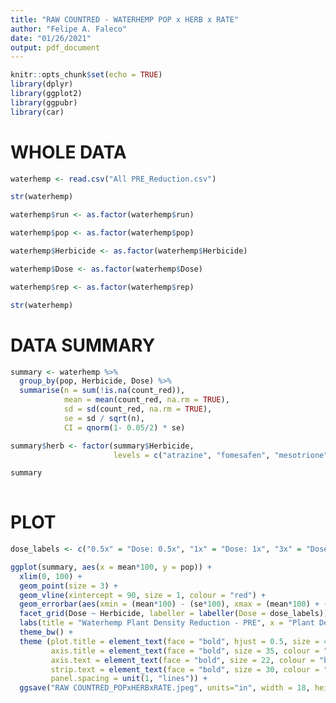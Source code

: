 ```yaml
---
title: "RAW COUNTRED - WATERHEMP POP x HERB x RATE"
author: "Felipe A. Faleco"
date: "01/26/2021"
output: pdf_document
---
```


```r

knitr::opts_chunk$set(echo = TRUE)
library(dplyr)
library(ggplot2)
library(ggpubr)
library(car)

```


# WHOLE DATA

```r

waterhemp <- read.csv("All PRE_Reduction.csv")

str(waterhemp)

waterhemp$run <- as.factor(waterhemp$run)

waterhemp$pop <- as.factor(waterhemp$pop)

waterhemp$Herbicide <- as.factor(waterhemp$Herbicide)

waterhemp$Dose <- as.factor(waterhemp$Dose)

waterhemp$rep <- as.factor(waterhemp$rep)

str(waterhemp)

```



# DATA SUMMARY

```r

summary <- waterhemp %>% 
  group_by(pop, Herbicide, Dose) %>% 
  summarise(n = sum(!is.na(count_red)), 
            mean = mean(count_red, na.rm = TRUE), 
            sd = sd(count_red, na.rm = TRUE),
            se = sd / sqrt(n),
            CI = qnorm(1- 0.05/2) * se)

summary$herb <- factor(summary$Herbicide,
                       levels = c("atrazine", "fomesafen", "mesotrione", "metribuzin", "s-metolachlor"))

summary
            
```



# PLOT

```r

dose_labels <- c("0.5x" = "Dose: 0.5x", "1x" = "Dose: 1x", "3x" = "Dose: 3x")

ggplot(summary, aes(x = mean*100, y = pop)) + 
  xlim(0, 100) + 
  geom_point(size = 3) + 
  geom_vline(xintercept = 90, size = 1, colour = "red") +
  geom_errorbar(aes(xmin = (mean*100) - (se*100), xmax = (mean*100) + (se*100), width = 0.5)) + 
  facet_grid(Dose ~ Herbicide, labeller = labeller(Dose = dose_labels)) +
  labs(title = "Waterhemp Plant Density Reduction - PRE", x = "Plant Density Reduction (%)", y = "Accession") + 
  theme_bw() + 
  theme (plot.title = element_text(face = "bold", hjust = 0.5, size = 40, colour = "darkgreen"), 
         axis.title = element_text(face = "bold", size = 35, colour = "darkgreen"), 
         axis.text = element_text(face = "bold", size = 22, colour = "black"),
         strip.text = element_text(face = "bold", size = 30, colour = "black"),
         panel.spacing = unit(1, "lines")) +
  ggsave("RAW COUNTRED_POPxHERBxRATE.jpeg", units="in", width = 18, height = 27, dpi = 600)

```


